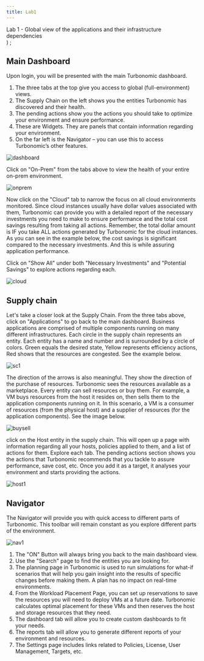 ```yaml
---
title: Lab1
---
```

  <span>
    Lab 1 - Global view of the applications and their infrastructure dependencies <br />
  </span>
)
;

## Main Dashboard

Upon login, you will be presented with the main Turbonomic dashboard.  
1. The three tabs at the top give you access to global (full-environment) views.
2. The Supply Chain on the left shows you the entities Turbonomic has discovered and their health.
3. The pending actions show you the actions you should take to optimize your environment and ensure performance.
4. These are Widgets. They are panels that contain information regarding your environment.
5. On the far left is the Navigator – you can use this to access Turbonomic’s other features.

![dashboard](img/explore/dashboard.png)

Click on "On-Prem" from the tabs above to view the health of your entire on-prem environment.

![onprem](img/explore/onprem.png)

Now click on the "Cloud" tab to narrow the focus on all cloud environments monitored. Since cloud instances usually have dollar values associated with them, Turbonomic can provide you with a detailed report of the necessary investments you need to make to ensure performance and the total cost savings resulting from taking all actions. Remember, the total dollar amount is IF you take ALL actions generated by Turbonomic for the cloud instances. As you can see in the example below, the cost savings is significant compared to the necessary investments. And this is while assuring application performance.

Click on "Show All" under both "Necessary Investments" and "Potential Savings" to explore actions regarding each.

![cloud](img/explore/cloud.png)

## Supply chain

Let's take a closer look at the Supply Chain. From the three tabs above, click on "Applications" to go back to the main dashboard.
Business applications are comprised of multiple components running on many different infrastructures. Each circle in the supply chain represents an entity. Each entity has a name and number and is surrounded by a circle of colors. Green equals the desired state, Yellow represents efficiency actions, Red shows that the resources are congested. See the example below. 

![sc1](img/explore/sc1.png)

The direction of the arrows is also meaningful. They show the direction of the purchase of resources. Turbonomic sees the resources available as a marketplace. Every entity can sell resources or buy them. For example, a VM buys resources from the host it resides on, then sells them to the application components running on it. In this scenario, a VM is a consumer of resources (from the physical host) and a supplier of resources (for the application components). See the image below.

![buysell](img/explore/buysell.png)

click on the Host entity in the supply chain. This will open up a page with information regarding all your hosts, policies applied to them, and a list of actions for them. Explore each tab. 
The pending actions section shows you the actions that Turbonomic recommends that you tackle to assure performance, save cost, etc. Once you add it as a target, it analyses your environment and starts providing the actions.

![host1](img/explore/host1.png)

## Navigator

The Navigator will provide you with quick access to different parts of Turbonomic. This toolbar will remain constant as you explore different parts of the environment. 

![nav1](img/explore/nav1.png)

1. The "ON" Button will always bring you back to the main dashboard view.
2. Use the "Search" page to find the entities you are looking for.
3. The planning page in Turbonomic is used to run simulations for what-if scenarios that will help you gain insight into the results of specific changes before making them. A plan has no impact on real-time environments.
4. From the Workload Placement Page, you can set up reservations to save the resources you will need to deploy VMs at a future date. Turbonomic calculates optimal placement for these VMs and then reserves the host and storage resources that they need.
5. The dashboard tab will allow you to create custom dashboards to fit your needs.
6. The reports tab will allow you to generate different reports of your environment and resources.
7. The Settings page includes links related to Policies, License, User Management, Targets, etc.


